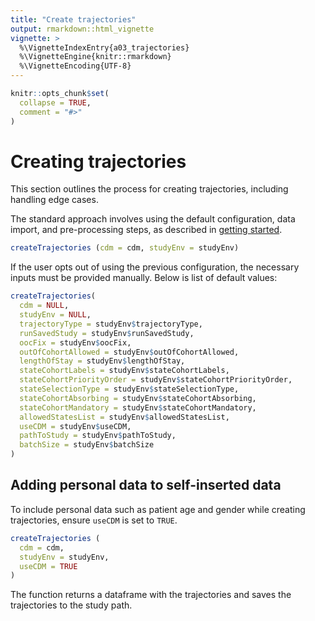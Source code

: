 ```yaml
---
title: "Create trajectories"
output: rmarkdown::html_vignette
vignette: >
  %\VignetteIndexEntry{a03_trajectories}
  %\VignetteEngine{knitr::rmarkdown}
  %\VignetteEncoding{UTF-8}
---
```


```r
knitr::opts_chunk$set(
  collapse = TRUE,
  comment = "#>"
)
```

# Creating trajectories

This section outlines the process for creating trajectories, including handling edge cases.

The standard approach involves using the default configuration, data import, and pre-processing steps, as described in [getting started](a00_introduction.html#study-configuration).

```r
createTrajectories (cdm = cdm, studyEnv = studyEnv)
```

If the user opts out of using the previous configuration, the necessary inputs must be provided manually. Below is list of default values:

```r
createTrajectories(
  cdm = NULL,
  studyEnv = NULL,
  trajectoryType = studyEnv$trajectoryType,
  runSavedStudy = studyEnv$runSavedStudy,
  oocFix = studyEnv$oocFix,
  outOfCohortAllowed = studyEnv$outOfCohortAllowed,
  lengthOfStay = studyEnv$lengthOfStay,
  stateCohortLabels = studyEnv$stateCohortLabels,
  stateCohortPriorityOrder = studyEnv$stateCohortPriorityOrder,
  stateSelectionType = studyEnv$stateSelectionType,
  stateCohortAbsorbing = studyEnv$stateCohortAbsorbing,
  stateCohortMandatory = studyEnv$stateCohortMandatory,
  allowedStatesList = studyEnv$allowedStatesList,
  useCDM = studyEnv$useCDM,
  pathToStudy = studyEnv$pathToStudy,
  batchSize = studyEnv$batchSize
)
```

## Adding personal data to self-inserted data

To include personal data such as patient age and gender while creating trajectories, ensure `useCDM` is set to `TRUE`. 

```r
createTrajectories (
  cdm = cdm,
  studyEnv = studyEnv,
  useCDM = TRUE
)
```

The function returns a dataframe with the trajectories and saves the trajectories to the study path.